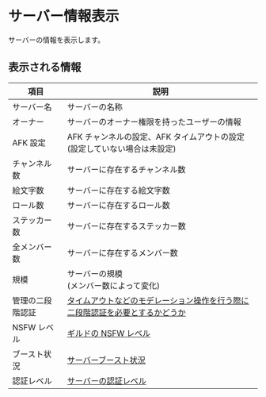 
# サーバー情報表示

<CommandArgs versionAvailableFrom="v1.23.0" commandName="guildinfo/guild" />

サーバーの情報を表示します。

## 表示される情報

| 項目             | 説明                                                                                                                                                       |
| ---------------- | ---------------------------------------------------------------------------------------------------------------------------------------------------------- |
| サーバー名       | サーバーの名称                                                                                                                                             |
| オーナー         | サーバーのオーナー権限を持ったユーザーの情報                                                                                                               |
| AFK 設定         | AFK チャンネルの設定、AFK タイムアウトの設定 <br/> (設定していない場合は未設定)                                                                            |
| チャンネル数     | サーバーに存在するチャンネル数                                                                                                                             |
| 絵文字数         | サーバーに存在する絵文字数                                                                                                                                 |
| ロール数         | サーバーに存在するロール数                                                                                                                                 |
| ステッカー数     | サーバーに存在するステッカー数                                                                                                                             |
| 全メンバー数     | サーバーに存在するメンバー数                                                                                                                               |
| 規模             | サーバーの規模 <br/> (メンバー数によって変化)                                                                                                              |
| 管理の二段階認証 | [タイムアウトなどのモデレーション操作を行う際に二段階認証を必要とするかどうか](https://discord.com/developers/docs/resources/guild#guild-object-mfa-level) |
| NSFW レベル      | [ギルドの NSFW レベル](https://discord.com/developers/docs/resources/guild#guild-object-guild-nsfw-level)                                                  |
| ブースト状況     | [サーバーブースト状況](https://discord.com/developers/docs/resources/guild#guild-object-premium-tier)                                                      |
| 認証レベル       | [サーバーの認証レベル](https://discord.com/developers/docs/resources/guild#guild-object-verification-level)                                                |
